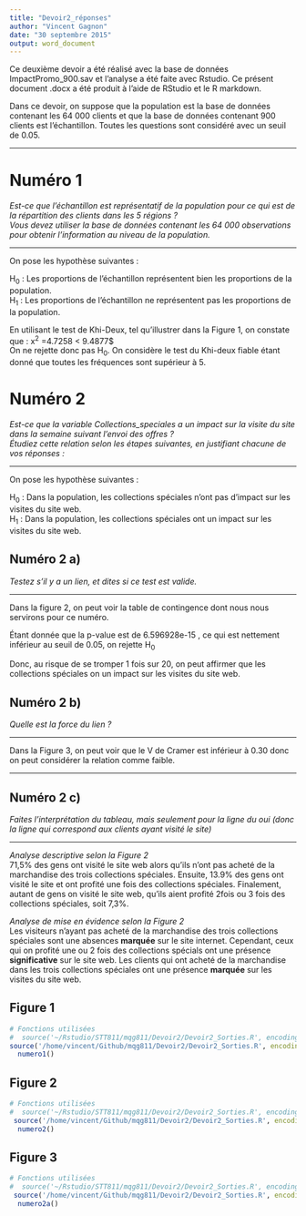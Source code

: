 ```yaml
---
title: "Devoir2_réponses"
author: "Vincent Gagnon"
date: "30 septembre 2015"
output: word_document
---
```


Ce deuxième devoir a été réalisé avec la base de données ImpactPromo_900.sav et l'analyse a été faite avec Rstudio. Ce présent document .docx a été produit à l'aide de RStudio et le R markdown. 

Dans ce devoir, on suppose que la population est la base de données contenant les 64 000 clients et que la base de données contenant 900 clients est l'échantillon. Toutes les questions sont considéré avec un seuil de 0.05.

******

# Numéro 1 
*Est-ce que l'échantillon est représentatif de la population pour ce qui est de la répartition des clients dans les 5 régions ?  
Vous devez utiliser la base de données contenant les 64 000 observations pour obtenir l'information au niveau de la population.*

******

On pose les hypothèse suivantes :  

H~0~ : Les proportions de l'échantillon représentent bien les proportions de la population.  
H~1~ : Les proportions de l'échantillon ne représentent pas les proportions de la population.  

En utilisant le test de Khi-Deux, tel qu'illustrer dans la Figure 1, on constate que : x^2^ =4.7258 < 9.4877$   
On ne rejette donc pas H~0~. On considère le test du Khi-deux fiable étant donné que toutes les fréquences sont supérieur à 5.

# Numéro 2
*Est-ce que la variable Collections_speciales a un impact sur la visite du site dans la semaine suivant l'envoi des offres ?  
Étudiez cette relation selon les étapes suivantes, en justifiant chacune de vos réponses :*

******

On pose les hypothèse suivantes :  

H~0~ : Dans la population, les collections spéciales n'ont  pas d'impact sur les visites du site web.  
H~1~ : Dans la population, les collections spéciales ont un impact sur les visites du site web.  

## Numéro 2 a)
*Testez s'il y a un lien, et dites si ce test est valide.*

******

Dans la figure 2, on peut voir la table de contingence dont nous nous servirons pour ce numéro.  

Étant donnée que la p-value est de 6.596928e-15 , ce qui est nettement inférieur au seuil de 0.05, on rejette H~0~   
  
Donc, au risque de se tromper 1 fois sur 20, on peut affirmer que les collections spéciales on un impact sur les visites du site web.   


## Numéro 2 b)
*Quelle est la force du lien ?*

******

Dans la Figure 3, on peut voir que le V de Cramer est inférieur à 0.30 donc on peut considérer la relation comme faible.


******

## Numéro 2 c)
*Faites l'interprétation du tableau, mais seulement pour la ligne du oui (donc la ligne qui correspond aux clients ayant visité le site)*

******

*Analyse descriptive selon la Figure 2*  
71,5% des gens ont visité le site web alors qu'ils n'ont pas acheté de la marchandise des trois collections spéciales. Ensuite, 13.9% des gens ont visité le site et ont profité une fois des collections spéciales. Finalement, autant de gens on visité le site web, qu'ils aient profité 2fois ou 3 fois des collections spéciales, soit 7,3%. 

*Analyse de mise en évidence selon la Figure 2*  
Les visiteurs n'ayant pas acheté de la marchandise des trois collections spéciales sont une absences **marquée** sur le site internet. Cependant, ceux qui on profité une ou 2 fois des collections spécials ont une présence **significative** sur le site web. Les clients qui ont acheté de la marchandise dans les trois collections spéciales ont une présence **marquée** sur les visites du site web. 

## Figure 1
```r
# Fonctions utilisées
#  source('~/Rstudio/STT811/mqg811/Devoir2/Devoir2_Sorties.R', encoding = 'UTF-8')
source('/home/vincent/Github/mqg811/Devoir2/Devoir2_Sorties.R', encoding = 'UTF-8')
  numero1()
```

## Figure 2
```r
# Fonctions utilisées
#  source('~/Rstudio/STT811/mqg811/Devoir2/Devoir2_Sorties.R', encoding = 'UTF-8')
 source('/home/vincent/Github/mqg811/Devoir2/Devoir2_Sorties.R', encoding = 'UTF-8')
  numero2()
```

## Figure 3
```r
# Fonctions utilisées
#  source('~/Rstudio/STT811/mqg811/Devoir2/Devoir2_Sorties.R', encoding = 'UTF-8')
 source('/home/vincent/Github/mqg811/Devoir2/Devoir2_Sorties.R', encoding = 'UTF-8')
  numero2a()
```
